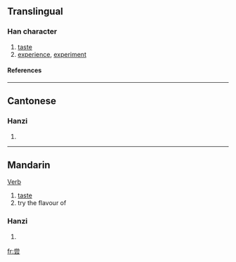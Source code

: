 {{see|嘗}}

==Translingual==
===Han character===
{{Han char|rn=42|rad=小|as=06|sn=9|four=|canj=火月一一戈 (FBMMI)}}
# [[taste]]
# [[experience]], [[experiment]]
====References====
{{Han ref|kx=0297.151|hdz=10564.100|uh=5C1D|ud=23581}}
----
==Cantonese==
===Hanzi===
{{yue-hanzi|jyut=|y=seung4}}
# {{defn|Cantonese}}
----
==Mandarin==
[[Verb]]
# [[taste]]
# try the flavour of
===Hanzi===
{{cmn-hanzi|tra=嘗|pin=[[cháng]] ([[chang2]])|wg=ch'ang<sup>2</sup>}}
# {{defn|Mandarin}}

[[fr:尝]]